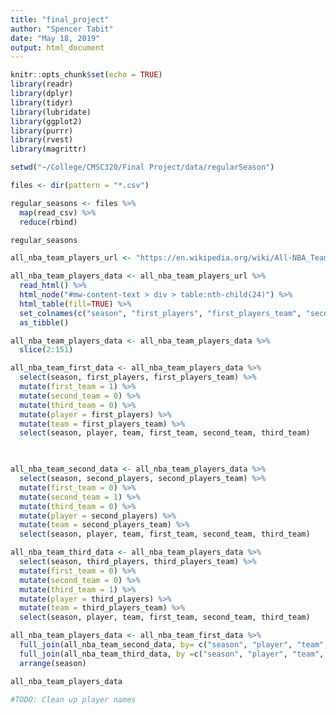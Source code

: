 ```yaml
---
title: "final_project"
author: "Spencer Tabit"
date: "May 18, 2019"
output: html_document
---
```


```r
knitr::opts_chunk$set(echo = TRUE)
library(readr)
library(dplyr)
library(tidyr)
library(lubridate)
library(ggplot2)
library(purrr)
library(rvest)
library(magrittr)
```



```r
setwd("~/College/CMSC320/Final Project/data/regularSeason")

files <- dir(pattern = "*.csv")

regular_seasons <- files %>%
  map(read_csv) %>%
  reduce(rbind)

regular_seasons
```
```r
all_nba_team_players_url <- "https://en.wikipedia.org/wiki/All-NBA_Team"

all_nba_team_players_data <- all_nba_team_players_url %>%
  read_html() %>%
  html_node("#mw-content-text > div > table:nth-child(24)") %>%
  html_table(fill=TRUE) %>%
  set_colnames(c("season", "first_players", "first_players_team", "second_players", "second_players_team", "third_players", "third_players_team")) %>%
  as_tibble()

all_nba_team_players_data <- all_nba_team_players_data %>%
  slice(2:151)

all_nba_team_first_data <- all_nba_team_players_data %>%
  select(season, first_players, first_players_team) %>%
  mutate(first_team = 1) %>%
  mutate(second_team = 0) %>%
  mutate(third_team = 0) %>%
  mutate(player = first_players) %>%
  mutate(team = first_players_team) %>%
  select(season, player, team, first_team, second_team, third_team)
  


all_nba_team_second_data <- all_nba_team_players_data %>%
  select(season, second_players, second_players_team) %>%
  mutate(first_team = 0) %>%
  mutate(second_team = 1) %>%
  mutate(third_team = 0) %>%
  mutate(player = second_players) %>%
  mutate(team = second_players_team) %>%
  select(season, player, team, first_team, second_team, third_team)

all_nba_team_third_data <- all_nba_team_players_data %>%
  select(season, third_players, third_players_team) %>%
  mutate(first_team = 0) %>%
  mutate(second_team = 0) %>%
  mutate(third_team = 1) %>%
  mutate(player = third_players) %>%
  mutate(team = third_players_team) %>%
  select(season, player, team, first_team, second_team, third_team)

all_nba_team_players_data <- all_nba_team_first_data %>%
  full_join(all_nba_team_second_data, by= c("season", "player", "team", "first_team", "second_team", "third_team")) %>%
  full_join(all_nba_team_third_data, by =c("season", "player", "team", "first_team", "second_team", "third_team")) %>%
  arrange(season)

all_nba_team_players_data

#TODO: Clean up player names
```
